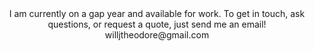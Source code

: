 
<Header title="Contact" />
<SingleLine>
	I am currently on a gap year and available for work. To get in touch, ask
	questions, or request a quote, just send me an email!
</SingleLine>
<MailLine>willjtheodore@gmail.com</MailLine>

<Box h="275px" />
